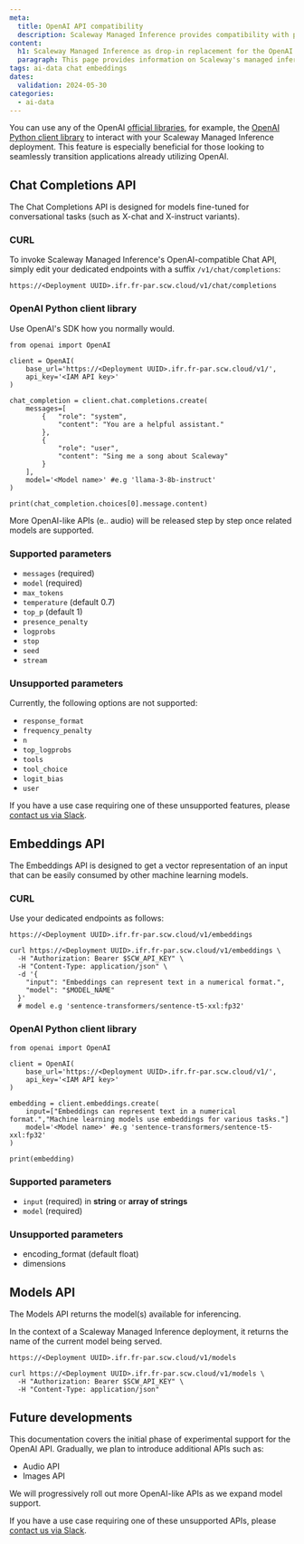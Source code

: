 ```yaml
---
meta:
  title: OpenAI API compatibility
  description: Scaleway Managed Inference provides compatibility with parts of the OpenAI API, to help connect existing applications.
content:
  h1: Scaleway Managed Inference as drop-in replacement for the OpenAI APIs
  paragraph: This page provides information on Scaleway's managed inference compatibility with OpenAI's REST API
tags: ai-data chat embeddings
dates:
  validation: 2024-05-30
categories:
  - ai-data
---
```


You can use any of the OpenAI [official libraries](https://platform.openai.com/docs/libraries/), for example, the [OpenAI Python client library](https://github.com/openai/openai-python/) to interact with your Scaleway Managed Inference deployment. 
This feature is especially beneficial for those looking to seamlessly transition applications already utilizing OpenAI.

## Chat Completions API

The Chat Completions API is designed for models fine-tuned for conversational tasks (such as X-chat and X-instruct variants).

### CURL

To invoke Scaleway Managed Inference's OpenAI-compatible Chat API, simply edit your dedicated endpoints with a suffix `/v1/chat/completions`:
```
https://<Deployment UUID>.ifr.fr-par.scw.cloud/v1/chat/completions
```

### OpenAI Python client library

Use OpenAI's SDK how you normally would.

```
from openai import OpenAI

client = OpenAI(
    base_url='https://<Deployment UUID>.ifr.fr-par.scw.cloud/v1/',
    api_key='<IAM API key>'
)

chat_completion = client.chat.completions.create(
    messages=[
        {   "role": "system", 
            "content": "You are a helpful assistant."
        },
        {
            "role": "user",
            "content": "Sing me a song about Scaleway"
        }
    ],
    model='<Model name>' #e.g 'llama-3-8b-instruct'
)

print(chat_completion.choices[0].message.content)
```

<Message type="note">
  More OpenAI-like APIs (e.. audio) will be released step by step once related models are supported.
</Message>

### Supported parameters

- `messages` (required)
- `model` (required)
- `max_tokens`
- `temperature` (default 0.7)
- `top_p` (default 1)
- `presence_penalty`
- `logprobs`
- `stop`
- `seed`
- `stream`

### Unsupported parameters

Currently, the following options are not supported:

- `response_format`
- `frequency_penalty`
- `n`
- `top_logprobs`
- `tools`
- `tool_choice`
- `logit_bias`
- `user`

If you have a use case requiring one of these unsupported features, please [contact us via Slack](https://slack.scaleway.com/).

## Embeddings API

The Embeddings API is designed to get a vector representation of an input that can be easily consumed by other machine learning models.

### CURL

Use your dedicated endpoints as follows:
```
https://<Deployment UUID>.ifr.fr-par.scw.cloud/v1/embeddings
```

```
curl https://<Deployment UUID>.ifr.fr-par.scw.cloud/v1/embeddings \
  -H "Authorization: Bearer $SCW_API_KEY" \
  -H "Content-Type: application/json" \
  -d '{
    "input": "Embeddings can represent text in a numerical format.",
    "model": "$MODEL_NAME"
  }'
  # model e.g 'sentence-transformers/sentence-t5-xxl:fp32'
```

### OpenAI Python client library

```
from openai import OpenAI

client = OpenAI(
    base_url='https://<Deployment UUID>.ifr.fr-par.scw.cloud/v1/',
    api_key='<IAM API key>'
)

embedding = client.embeddings.create(
    input=["Embeddings can represent text in a numerical format.","Machine learning models use embeddings for various tasks."]
    model='<Model name>' #e.g 'sentence-transformers/sentence-t5-xxl:fp32'
)

print(embedding)
```

### Supported parameters

- `input` (required) in **string** or **array of strings**
- `model` (required)

### Unsupported parameters

- encoding_format (default float)
- dimensions

## Models API

The Models API returns the model(s) available for inferencing. 

In the context of a Scaleway Managed Inference deployment, it returns the name of the current model being served.

```
https://<Deployment UUID>.ifr.fr-par.scw.cloud/v1/models
```

```
curl https://<Deployment UUID>.ifr.fr-par.scw.cloud/v1/models \
  -H "Authorization: Bearer $SCW_API_KEY" \
  -H "Content-Type: application/json"
```

## Future developments

This documentation covers the initial phase of experimental support for the OpenAI API. 
Gradually, we plan to introduce additional APIs such as:

- Audio API
- Images API

<Message type="note">
  We will progressively roll out more OpenAI-like APIs as we expand model support.
</Message>

If you have a use case requiring one of these unsupported APIs, please [contact us via Slack](https://slack.scaleway.com/).